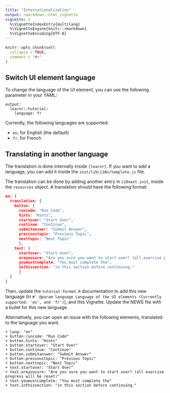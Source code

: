 ```yaml
---
title: "Internationalization"
output: rmarkdown::html_vignette
vignette: >
  %\VignetteIndexEntry{multilang}
  %\VignetteEngine{knitr::rmarkdown}
  %\VignetteEncoding{UTF-8}
---
```


```r
knitr::opts_chunk$set(
  collapse = TRUE,
  comment = "#>"
)
```

## Switch UI element language

To change the language of the UI element, you can use the following parameter in your YAML: 

```
output: 
  learnr::tutorial:
    language: fr
```

Currently, the following languages are supported: 

+ `en`, for English (the default)
+ `fr`, for French

## Translating in another language

The translation is done internally inside `{learnr}`. 
If you want to add a language, you can add it inside the `inst/lib/i18n/template.js` file. 

The translation can be done by adding another entry in `i18next.init`, inside the `resources` object.
A translation should have the following format:

```json
en: {
  translation: {
    button: {
      runcode: "Run Code",
      hints: "Hints",
      startover: "Start Over",
      continue: "Continue",
      submitanswer: "Submit Answer",
      previoustopic: "Previous Topic",
      nexttopic: "Next Topic"
      },
    text: {
      startover: "Start Over",
      areyousure: "Are you sure you want to start over? (all exercise progress will be reset)",
      youmustcomplete: "You must complete the",
      inthissection: "in this section before continuing."
      }
  }
}
```

Then, update the `tutorial-format.R` documentation to add this new language (in `#' @param language Language of the UI elements (Currently supported: 'en', and 'fr')`), and this Vignette.
Update the NEWS file with a bullet for this new language.

Alternatively, you can open an issue with the following elements, translated to the language you want. 

```
+ lang: "en"
+ button.runcode: "Run Code"
+ button.hints: "Hints"
+ button.startover: "Start Over"
+ button.continue: "Continue"
+ button.submitanswer: "Submit Answer"
+ button.previoustopic: "Previous Topic"
+ button.nexttopic: "Next Topic"
+ text.startover: "Start Over"
+ text.areyousure: "Are you sure you want to start over? (all exercise progress will be reset)"
+ text.youmustcomplete: "You must complete the"
+ text.inthissection: "in this section before continuing."
```